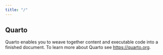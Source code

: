 ```yaml
---
title: "/"
---
```


## Quarto

Quarto enables you to weave together content and executable code into a finished document. To learn more about Quarto see <https://quarto.org>.
